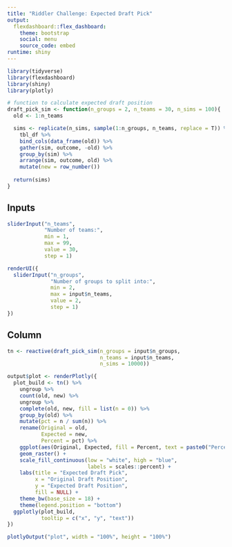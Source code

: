 ```yaml
---
title: "Riddler Challenge: Expected Draft Pick"
output: 
  flexdashboard::flex_dashboard:
    theme: bootstrap
    social: menu
    source_code: embed
runtime: shiny
---
```


```r
library(tidyverse)
library(flexdashboard)
library(shiny)
library(plotly)

# function to calculate expected draft position
draft_pick_sim <- function(n_groups = 2, n_teams = 30, n_sims = 100){
  old <- 1:n_teams

  sims <- replicate(n_sims, sample(1:n_groups, n_teams, replace = T)) %>%
    tbl_df %>%
    bind_cols(data_frame(old)) %>%
    gather(sim, outcome, -old) %>%
    group_by(sim) %>%
    arrange(sim, outcome, old) %>%
    mutate(new = row_number())
  
  return(sims)
}
```

Inputs {.sidebar}
-------------------------------------

```r
sliderInput("n_teams",
            "Number of teams:",
            min = 1,
            max = 99,
            value = 30,
            step = 1)

renderUI({
  sliderInput("n_groups",
              "Number of groups to split into:",
              min = 2,
              max = input$n_teams,
              value = 2,
              step = 1)
})
```

Column
-----------------------------------------------------------------------

```r
tn <- reactive(draft_pick_sim(n_groups = input$n_groups,
                              n_teams = input$n_teams,
                              n_sims = 10000))

output$plot <- renderPlotly({
  plot_build <- tn() %>%
    ungroup %>%
    count(old, new) %>%
    ungroup %>%
    complete(old, new, fill = list(n = 0)) %>%
    group_by(old) %>%
    mutate(pct = n / sum(n)) %>%
    rename(Original = old,
           Expected = new,
           Percent = pct) %>%
    ggplot(aes(Original, Expected, fill = Percent, text = paste0("Percent: ", Percent * 100, "%"))) +
    geom_raster() +
    scale_fill_continuous(low = "white", high = "blue",
                          labels = scales::percent) +
    labs(title = "Expected Draft Pick",
         x = "Original Draft Position",
         y = "Expected Draft Position",
         fill = NULL) +
    theme_bw(base_size = 18) +
    theme(legend.position = "bottom")
  ggplotly(plot_build,
           tooltip = c("x", "y", "text"))
})

plotlyOutput("plot", width = "100%", height = "100%")
```
